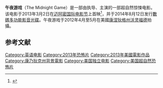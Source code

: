 {{Infobox film
| name           = 午夜游戏<br>The Midnight Game
| image          =  
| caption        =  
| director       = {{link-en|A.D·卡尔沃|A.D. Calvo}}
| producer       = A.D. Calvo
| story          = A.D. Calvo
| screenplay     = Rick Dahl
| starring       = {{ubl|Renee Olstead|Shelby Young|Guy Wilson|Valentina de Angelis|Spencer Daniels|Robert Romanus}}
| cinematography = Eun-ah Lee
| editing        = Michael Taylor
| studio         = Budderfly<br>Goodnight Film
| music          = 
| released       = {{Film date|2013|03|02|[[邁阿密國際電影節|邁阿密國際電影節]]|2014|08|12|美國}}
| distributor    = {{link-en|锚湾娱乐|Anchor Bay Entertainment}}
| country        = 美國
| language       = 英語
| runtime        = 74分鐘
}}
'''午夜游戏'''（The Midnight Game）是一部由{{link-en|A.D·卡尔沃|A.D. Calvo}}执导、{{link-en|蕾妮·欧丝黛|Renee Olstead}}主演的一部超自然惊悚电影。该电影于2013年3月2日在[[迈阿密国际电影节|迈阿密国际电影节]]上首映<ref>{{cite web|last1=McNary|first1=Dave|title=Renee Olstead strikes ‘Midnight Game’|url=https://variety.com/2012/film/news/renee-olstead-strikes-midnight-game-1118053506/|publisher=Variety|accessdate=16 August 2014|archive-date=2019-11-27|archive-url=https://web.archive.org/web/20191127195919/https://variety.com/2012/film/news/renee-olstead-strikes-midnight-game-1118053506/|dead-url=yes}}</ref>，并于2014年8月12日发行[[數碼多功能影音光碟|數碼多功能影音光碟]]。午夜游戏于2012年4月至5月在美國[[康涅狄格州|康涅狄格州]][[沃灵福德_(康涅狄格州)|沃灵福德]]拍攝。

==参考文献==
{{reflist}}

[[Category:英语电影|Category:英语电影]]
[[Category:2013年恐怖片|Category:2013年恐怖片]]
[[Category:2013年美國電影作品|Category:2013年美國電影作品]]
[[Category:康乃狄克州背景電影|Category:康乃狄克州背景電影]]
[[Category:美国独立电影|Category:美国独立电影]]
[[Category:美国超自然恐怖片|Category:美国超自然恐怖片]]
{{movie-stub}}